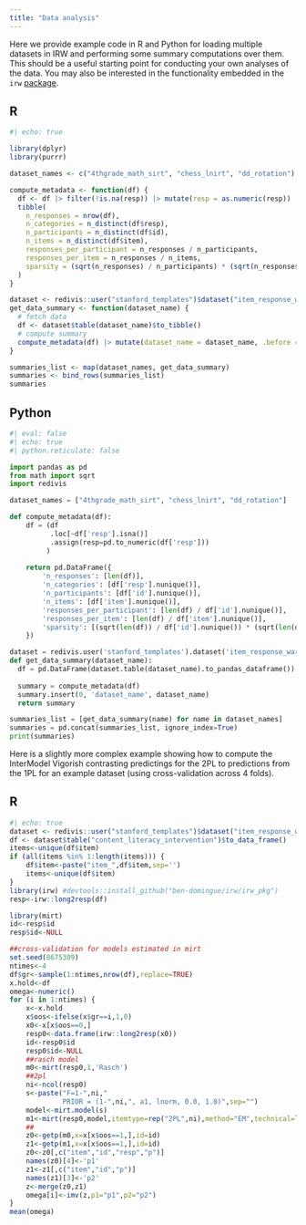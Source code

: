 ```yaml
---
title: "Data analysis"
---
```


Here we provide example code in R and Python for loading multiple datasets in IRW and performing some summary computations over them. This should be a useful starting point for conducting your own analyses of the data. You may also be interested in the functionality embedded in the `irw` [package](https://github.com/ben-domingue/irw/tree/main/irw_pkg).

::: {.panel-tabset}

## R

```r
#| echo: true

library(dplyr)
library(purrr)

dataset_names <- c("4thgrade_math_sirt", "chess_lnirt", "dd_rotation")

compute_metadata <- function(df) {
  df <- df |> filter(!is.na(resp)) |> mutate(resp = as.numeric(resp))
  tibble(
    n_responses = nrow(df),
    n_categories = n_distinct(df$resp),
    n_participants = n_distinct(df$id),
    n_items = n_distinct(df$item),
    responses_per_participant = n_responses / n_participants,
    responses_per_item = n_responses / n_items,
    sparsity = (sqrt(n_responses) / n_participants) * (sqrt(n_responses) / n_items)
  )
}

dataset <- redivis::user("stanford_templates")$dataset("item_response_warehouse")
get_data_summary <- function(dataset_name) {
  # fetch data
  df <- dataset$table(dataset_name)$to_tibble()
  # compute summary
  compute_metadata(df) |> mutate(dataset_name = dataset_name, .before = everything())
}

summaries_list <- map(dataset_names, get_data_summary)
summaries <- bind_rows(summaries_list)
summaries
```

## Python

```python
#| eval: false
#| echo: true
#| python.reticulate: false

import pandas as pd
from math import sqrt
import redivis

dataset_names = ["4thgrade_math_sirt", "chess_lnirt", "dd_rotation"]

def compute_metadata(df):
    df = (df
          .loc[~df['resp'].isna()]
          .assign(resp=pd.to_numeric(df['resp']))
         )
    
    return pd.DataFrame({
        'n_responses': [len(df)],
        'n_categories': [df['resp'].nunique()],
        'n_participants': [df['id'].nunique()],
        'n_items': [df['item'].nunique()],
        'responses_per_participant': [len(df) / df['id'].nunique()],
        'responses_per_item': [len(df) / df['item'].nunique()],
        'sparsity': [(sqrt(len(df)) / df['id'].nunique()) * (sqrt(len(df)) / df['item'].nunique())]
    })

dataset = redivis.user('stanford_templates').dataset('item_response_warehouse')
def get_data_summary(dataset_name):
  df = pd.DataFrame(dataset.table(dataset_name).to_pandas_dataframe())
    
  summary = compute_metadata(df)
  summary.insert(0, 'dataset_name', dataset_name)
  return summary

summaries_list = [get_data_summary(name) for name in dataset_names]
summaries = pd.concat(summaries_list, ignore_index=True)
print(summaries)
```

:::

Here is a slightly more complex example showing how to compute the InterModel Vigorish contrasting predictings for the 2PL to predictions from the 1PL for an example dataset (using cross-validation across 4 folds).

::: {.panel-tabset}

## R

```r
#| echo: true
dataset <- redivis::user("stanford_templates")$dataset("item_response_warehouse")
df <- dataset$table("content_literacy_intervention")$to_data_frame()
items<-unique(df$item)
if (all(items %in% 1:length(items))) {
    df$item<-paste("item_",df$item,sep='')
    items<-unique(df$item)
}
library(irw) #devtools::install_github("ben-domingue/irw/irw_pkg")
resp<-irw::long2resp(df)

library(mirt)
id<-resp$id
resp$id<-NULL

##cross-validation for models estimated in mirt
set.seed(8675309)
ntimes<-4
df$gr<-sample(1:ntimes,nrow(df),replace=TRUE)
x.hold<-df
omega<-numeric()
for (i in 1:ntimes) {
    x<-x.hold
    x$oos<-ifelse(x$gr==i,1,0)
    x0<-x[x$oos==0,]
    resp0<-data.frame(irw::long2resp(x0))
    id<-resp0$id
    resp0$id<-NULL
    ##rasch model
    m0<-mirt(resp0,1,'Rasch')
    ##2pl
    ni<-ncol(resp0)
    s<-paste("F=1-",ni,"
             PRIOR = (1-",ni,", a1, lnorm, 0.0, 1.0)",sep="")
    model<-mirt.model(s)
    m1<-mirt(resp0,model,itemtype=rep("2PL",ni),method="EM",technical=list(NCYCLES=10000))
    ##
    z0<-getp(m0,x=x[x$oos==1,],id=id)
    z1<-getp(m1,x=x[x$oos==1,],id=id)
    z0<-z0[,c("item","id","resp","p")]
    names(z0)[4]<-'p1'
    z1<-z1[,c("item","id","p")]
    names(z1)[3]<-'p2'
    z<-merge(z0,z1)
    omega[i]<-imv(z,p1="p1",p2="p2")
}
mean(omega)
```
:::
